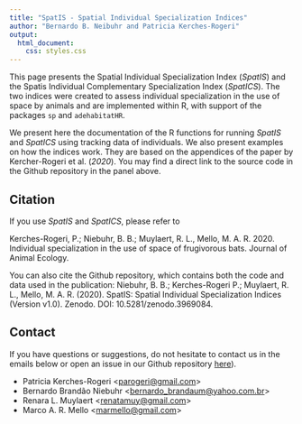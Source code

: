 ```yaml
---
title: "SpatIS - Spatial Individual Specialization Indices"
author: "Bernardo B. Neibuhr and Patricia Kerches-Rogeri"
output:
  html_document: 
    css: styles.css
---
```


This page presents the Spatial Individual Specialization Index (*SpatIS*) and the Spatis Individual Complementary Specialization Index (*SpatICS*). The two indices were created to assess individual specialization in the use of space by animals and are implemented within R, with support of the packages `sp` and `adehabitatHR`.

We present here the documentation of the R functions for running *SpatIS* and *SpatICS* using tracking data of individuals. We also present examples on how the indices work. They are based on the appendices of the paper by Kercher-Rogeri et al. (_2020_). You may find a direct link to the source code in the Github repository in the panel above.

## Citation

If you use *SpatIS* and *SpatICS*, please refer to

Kerches-Rogeri, P.; Niebuhr, B. B.; Muylaert, R. L., Mello, M. A. R. 2020. Individual specialization in the use of space of frugivorous bats. Journal of Animal Ecology.

You can also cite the Github repository, which contains both the code and data used in the publication:
Niebuhr, B. B.; Kerches-Rogeri P.; Muylaert, R. L., Mello, M. A. R. (2020). SpatIS: Spatial Individual Specialization Indices (Version v1.0). Zenodo. DOI: 10.5281/zenodo.3969084.

## Contact

If you have questions or suggestions, do not hesitate to contact us in the emails below or open an issue in our Github repository [here](https://github.com/LEEClab/SpatIS/issues)).  

+ Patricia Kerches-Rogeri <<parogeri@gmail.com>>  
+ Bernardo Brandão Niebuhr <<bernardo_brandaum@yahoo.com.br>>  
+ Renara L. Muylaert <<renatamuy@gmail.com>>  
+ Marco A. R. Mello <<marmello@gmail.com>>
